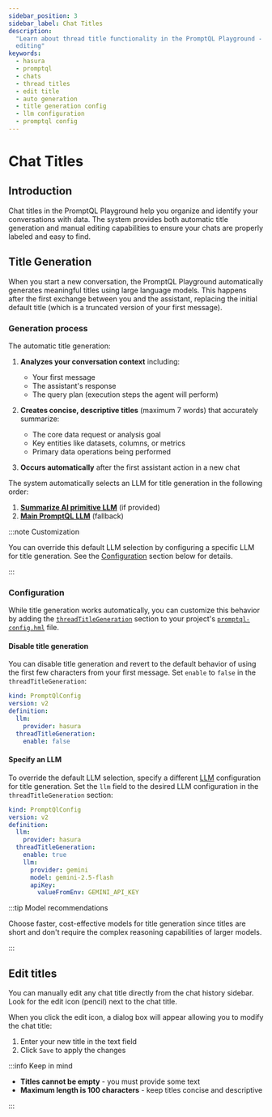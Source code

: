 ```yaml
---
sidebar_position: 3
sidebar_label: Chat Titles
description:
  "Learn about thread title functionality in the PromptQL Playground - automatic generation, customization, and manual
  editing"
keywords:
  - hasura
  - promptql
  - chats
  - thread titles
  - edit title
  - auto generation
  - title generation config
  - llm configuration
  - promptql config
---
```



# Chat Titles

## Introduction

Chat titles in the PromptQL Playground help you organize and identify your conversations with data. The system provides
both automatic title generation and manual editing capabilities to ensure your chats are properly labeled and easy to
find.

## Title Generation

When you start a new conversation, the PromptQL Playground automatically generates meaningful titles using large
language models. This happens after the first exchange between you and the assistant, replacing the initial default
title (which is a truncated version of your first message).

### Generation process

The automatic title generation:

1. **Analyzes your conversation context** including:
   - Your first message
   - The assistant's response
   - The query plan (execution steps the agent will perform)

2. **Creates concise, descriptive titles** (maximum 7 words) that accurately summarize:
   - The core data request or analysis goal
   - Key entities like datasets, columns, or metrics
   - Primary data operations being performed

3. **Occurs automatically** after the first assistant action in a new chat

The system automatically selects an LLM for title generation in the following order:

1. **[Summarize AI primitive LLM](/project-configuration/promptql-config/providers.mdx#overrideaiprimitivesllm)** (if
   provided)
2. **[Main PromptQL LLM](/project-configuration/promptql-config/providers.mdx#llm)** (fallback)

:::note Customization

You can override this default LLM selection by configuring a specific LLM for title generation. See the
[Configuration](#configuration) section below for details.

:::

### Configuration

While title generation works automatically, you can customize this behavior by adding the
[`threadTitleGeneration`](/reference/metadata-reference/promptql-config.mdx#promptqlconfigv2-threadtitlegenerationconfig)
section to your project's [`promptql-config.hml`](/project-configuration/promptql-config/index.mdx) file.

#### Disable title generation

You can disable title generation and revert to the default behavior of using the first few characters from your first
message. Set `enable` to `false` in the `threadTitleGeneration`:

```yaml
kind: PromptQlConfig
version: v2
definition:
  llm:
    provider: hasura
  threadTitleGeneration:
    enable: false
```

#### Specify an LLM

To override the default LLM selection, specify a different
[LLM](/reference/metadata-reference/promptql-config.mdx#promptqlconfigv2-llmconfig) configuration for title generation.
Set the `llm` field to the desired LLM configuration in the `threadTitleGeneration` section:

```yaml
kind: PromptQlConfig
version: v2
definition:
  llm:
    provider: hasura
  threadTitleGeneration:
    enable: true
    llm:
      provider: gemini
      model: gemini-2.5-flash
      apiKey:
        valueFromEnv: GEMINI_API_KEY
```

:::tip Model recommendations

Choose faster, cost-effective models for title generation since titles are short and don't require the complex reasoning
capabilities of larger models.

:::

## Edit titles

You can manually edit any chat title directly from the chat history sidebar. Look for the edit icon (pencil) next to the
chat title.

<Thumbnail src="/img/promptql-playground/edit-thread-title-1.png" alt="Edit Chat Title Button" />

When you click the edit icon, a dialog box will appear allowing you to modify the chat title:

<Thumbnail src="/img/promptql-playground/edit-thread-title-2.png" alt="Edit Chat Dialog Box" />

1. Enter your new title in the text field
2. Click `Save` to apply the changes

:::info Keep in mind

- **Titles cannot be empty** - you must provide some text
- **Maximum length is 100 characters** - keep titles concise and descriptive

:::
